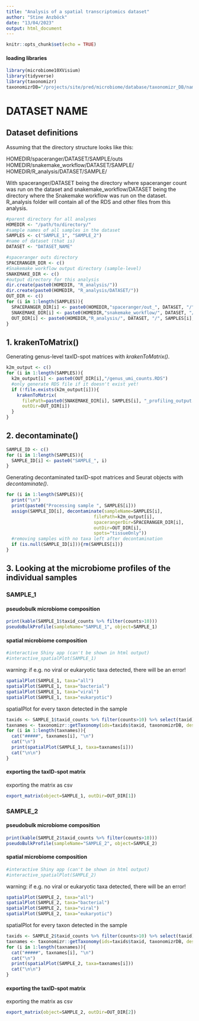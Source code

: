 ```yaml
---
title: "Analysis of a spatial transcriptomics dataset"
author: "Stine Anzböck"
date: "13/04/2023"
output: html_document
---
```


```r
knitr::opts_chunk$set(echo = TRUE)
```

#### loading libraries
```r
library(microbiome10XVisium)
library(tidyverse)
library(taxonomizr)
taxonomizrDB="/projects/site/pred/microbiome/database/taxonomizr_DB/nameNode.sqlite"
```

# DATASET NAME

## Dataset definitions
Assuming that the directory structure looks like this:

HOMEDIR/spaceranger/DATASET/SAMPLE/outs
HOMEDIR/snakemake_workflow/DATASET/SAMPLE/
HOMEDIR/R_analysis/DATASET/SAMPLE/

With spaceranger/DATASET being the directory where spaceranger count was run on the dataset and snakemake_workflow/DATASET being the directory where the Snakemake workflow was run on the dataset. R_analysis folder will contain all of the RDS and other files from this analysis.
```r
#parent directory for all analyses
HOMEDIR <- "/path/to/directory/"
#sample names of all samples in the dataset
SAMPLES <- c("SAMPLE_1", "SAMPLE_2")
#name of dataset (that is)
DATASET <- "DATASET_NAME"

#spaceranger outs directory
SPACERANGER_DIR <- c()
#Snakemake workflow output directory (sample-level)
SNAKEMAKE_DIR <- c()
#output directory for this analysis 
dir.create(paste0(HOMEDIR, "R_analysis/"))
dir.create(paste0(HOMEDIR, "R_analysis/DATASET/"))
OUT_DIR <- c()
for (i in 1:length(SAMPLES)){
  SPACERANGER_DIR[i] <- paste0(HOMEDIR,"spaceranger/out_", DATASET, "/", SAMPLES[i], "/outs/")
  SNAKEMAKE_DIR[i] <- paste0(HOMEDIR,"snakemake_workflow/", DATASET, "/", SAMPLES[i], "/") 
  OUT_DIR[i] <- paste0(HOMEDIR,"R_analysis/", DATASET, "/", SAMPLES[i], "/")
}
```

## 1. krakenToMatrix()

Generating genus-level taxID-spot matrices with  *krakenToMatrix()*.

```r
k2m_output <- c()
for (i in 1:length(SAMPLES)){
  k2m_output[i] <- paste0(OUT_DIR[i],"/genus_umi_counts.RDS")
  #only generate RDS file if it doesn't exist yet!
  if (!file.exists(k2m_output[i])){
    krakenToMatrix(
      filePath=paste0(SNAKEMAKE_DIR[i], SAMPLES[i], "_profiling_output.txt"),
      outDir=OUT_DIR[i])
  }
}
```


## 2. decontaminate()

```r
SAMPLE_ID <- c()
for (i in 1:length(SAMPLES)){
  SAMPLE_ID[i] <- paste0("SAMPLE_", i)
}
```

Generating decontaminated taxID-spot matrices and Seurat objects with *decontaminate()*.
```r
for (i in 1:length(SAMPLES)){
  print("\n")
  print(paste0("Processing sample ", SAMPLES[i]))
  assign(SAMPLE_ID[i], decontaminate(sampleName=SAMPLES[i],
                                 filePath=k2m_output[i],
                                 spacerangerDir=SPACERANGER_DIR[i],
                                 outDir=OUT_DIR[i],
                                 spots="tissueOnly"))
  #removing samples with no taxa left after decontamination
  if (is.null(SAMPLE_ID[i])){rm(SAMPLES[i])}
}
```

## 3. Looking at the microbiome profiles of the individual samples {.tabset}

### SAMPLE_1

#### pseudobulk microbiome composition
```r
print(kable(SAMPLE_1$taxid_counts %>% filter(counts>10)))
pseudoBulkProfile(sampleName="SAMPLE_1", object=SAMPLE_1)
```

#### spatial microbiome composition {.tabset}
```r
#interactive Shiny app (can't be shown in html output)
#interactive_spatialPlot(SAMPLE_1)
```

warning: if e.g. no viral or eukaryotic taxa detected, there will be an error!
```r
spatialPlot(SAMPLE_1, taxa="all")
spatialPlot(SAMPLE_1, taxa="bacterial")
spatialPlot(SAMPLE_1, taxa="viral")
spatialPlot(SAMPLE_1, taxa="eukaryotic")
```

spatialPlot for every taxon detected in the sample
```r
taxids <- SAMPLE_1$taxid_counts %>% filter(counts>10) %>% select(taxid)
taxnames <- taxonomizr::getTaxonomy(ids=taxids$taxid, taxonomizrDB, desiredTaxa="genus")
for (i in 1:length(taxnames)){
  cat("#####", taxnames[i], "\n")
  cat("\n")
  print(spatialPlot(SAMPLE_1, taxa=taxnames[i]))
  cat("\n\n")
}
```

#### exporting the taxID-spot matrix
exporting the matrix as csv
```r
export_matrix(object=SAMPLE_1, outDir=OUT_DIR[1])
```

### SAMPLE_2

#### pseudobulk microbiome composition
```r
print(kable(SAMPLE_2$taxid_counts %>% filter(counts>10)))
pseudoBulkProfile(sampleName="SAMPLE_2", object=SAMPLE_2)
```

#### spatial microbiome composition {.tabset}
```r
#interactive Shiny app (can't be shown in html output)
#interactive_spatialPlot(SAMPLE_2)
```

warning: if e.g. no viral or eukaryotic taxa detected, there will be an error!
```r
spatialPlot(SAMPLE_2, taxa="all")
spatialPlot(SAMPLE_2, taxa="bacterial")
spatialPlot(SAMPLE_2, taxa="viral")
spatialPlot(SAMPLE_2, taxa="eukaryotic")
```

spatialPlot for every taxon detected in the sample
```r
taxids <- SAMPLE_2$taxid_counts %>% filter(counts>10) %>% select(taxid)
taxnames <- taxonomizr::getTaxonomy(ids=taxids$taxid, taxonomizrDB, desiredTaxa="genus")
for (i in 1:length(taxnames)){
  cat("#####", taxnames[i], "\n")
  cat("\n")
  print(spatialPlot(SAMPLE_2, taxa=taxnames[i]))
  cat("\n\n")
}
```

#### exporting the taxID-spot matrix

exporting the matrix as csv
```r
export_matrix(object=SAMPLE_2, outDir=OUT_DIR[2])
```


